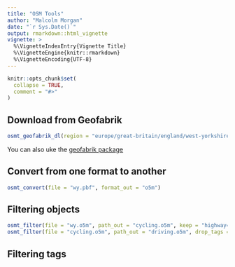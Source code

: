 ```yaml
---
title: "OSM Tools"
author: "Malcolm Morgan"
date: "`r Sys.Date()`"
output: rmarkdown::html_vignette
vignette: >
  %\VignetteIndexEntry{Vignette Title}
  %\VignetteEngine{knitr::rmarkdown}
  %\VignetteEncoding{UTF-8}
---
```


```r
knitr::opts_chunk$set(
  collapse = TRUE,
  comment = "#>"
)
```

## Download from Geofabrik

```r
osmt_geofabrik_dl(region = "europe/great-britain/england/west-yorkshire", destfile = "wy.pbf")
```

You can also uke the [geofabrik package](https://github.com/ITSLeeds/geofabric) 

## Convert from one format to another

```r
osmt_convert(file = "wy.pbf", format_out = "o5m")
```

## Filtering objects

```r
osmt_filter(file = "wy.o5m", path_out = "cycling.o5m", keep = "highway=")
osmt_filter(file = "cycling.o5m", path_out = "driving.o5m", drop_tags = "cycleway")
```

## Filtering tags

